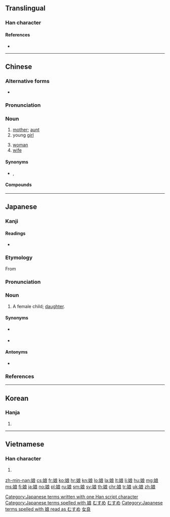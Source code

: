 {{also|孃|嬢}}
==Translingual==
{{stroke order|strokes=10}}

===Han character===
{{Han char|rn=38|rad=女|as=07|sn=10|four=43432|canj=VIAV|ids=⿰女良}}

====References====
* {{Han ref|kx=0262.160|dkj=06304|dj=0529.060|hdz=21054.050|uh=5A18|ud=23064|bh=AE51|bd=44625}}

----

==Chinese==
{{zh-forms}}

===Alternative forms===
* {{zh-l|孃}}

===Pronunciation===
{{zh-pron
|m=niáng
|c=noeng4
|h=pfs=ngiòng
|mn=niâ/niû/liông
|mn_note=liông is literary
|w=3nyan
|mc=y
|cat=n}}

===Noun===
{{zh-noun}}

# [[mother]]; [[aunt]]
# young [[girl]]
#: {{zh-usex|姑娘|girl}}
# [[woman]]
# [[wife]]

====Synonyms====
* {{sense|mother}} {{zh-l|母親}}, {{zh-l|媽媽}}

====Compounds====
{{der3
|{{zh-l|娘家}}
|{{zh-l|娘舅}}
|{{zh-l|娘老子|tr=niáng lǎozi}}
|{{zh-l|娘娘|tr=niángniāng}}
|{{zh-l|娘親}}
|{{zh-l|娘兒}}
|{{zh-l|娘兒們}}
|{{zh-l|娘胎}}
|{{zh-l|娘姨}}
|{{zh-l|娘子}}
|{{zh-l|娘子軍}}
}}

{{zh-cat|Family}}

----

==Japanese==

===Kanji===
{{ja-kanji|grade=c|rs=女07}}

====Readings====
* {{ja-readings|on=[[じょう]] (jō)|kun=[[むすめ]] (musume), [[こ]]  (ko)}}

===Etymology===
From {{compound|生す|女|tr1=musu|tr2=me|t1=to beget|t2=female|lang=ja}}

===Pronunciation===
{{ja-pron|むすめ|acc=o|yomi=kun|acc_ref=NHK}}

===Noun===
{{ja-noun|むすめ}}

# A female child; [[daughter]].

====Synonyms====
* {{l|ja|娘さん}} {{qualifier|honorific}}
* {{l|ja|お嬢さん}} {{qualifier|honorific}}

====Antonyms====
* {{ja-r|息子|むすこ|musuko}}

===References===
<references />

[[Category:Japanese terms written with one Han script character]]
[[Category:Japanese terms spelled with 娘]]
[[Category:ja:Family|むすめ]]
[[Category:1000 Japanese basic words|むすめ]]
[[Category:Japanese terms spelled with 娘 read as むすめ]]

----

==Korean==

===Hanja===
{{ko-hanja|hangeul=낭|mr=nang}}

# {{defn|lang=ko|sort=女07}}

[[Category:CJKV simplified characters which already existed as traditional characters|女良]]

----

==Vietnamese==

===Han character===
{{vi-hantu|[[nương]], [[nàng]], [[nường]]|rs=女07}}

# {{defn|lang=vi|sort=女07}}

[[zh-min-nan:娘]]
[[cs:娘]]
[[fr:娘]]
[[ko:娘]]
[[hr:娘]]
[[kn:娘]]
[[lo:娘]]
[[la:娘]]
[[lt:娘]]
[[li:娘]]
[[hu:娘]]
[[mg:娘]]
[[ms:娘]]
[[fj:娘]]
[[ja:娘]]
[[no:娘]]
[[pl:娘]]
[[ru:娘]]
[[sm:娘]]
[[sv:娘]]
[[th:娘]]
[[chr:娘]]
[[tr:娘]]
[[uk:娘]]
[[zh:娘]]